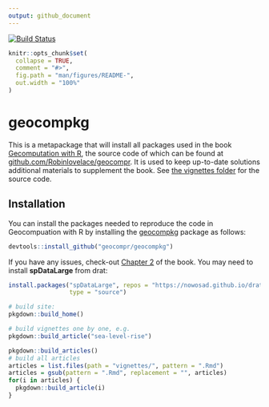 ```yaml
---
output: github_document
---
```


[![Build Status](https://travis-ci.org/geocompr/geocompkg.svg?branch=master)](https://travis-ci.org/geocompr/geocompkg)


<!-- README.md is generated from README.Rmd. Please edit that file -->

```r
knitr::opts_chunk$set(
  collapse = TRUE,
  comment = "#>",
  fig.path = "man/figures/README-",
  out.width = "100%"
)
```

# geocompkg

This is a metapackage that will install all packages used in the book 
[Gecomputation with R](https://geocompr.robinlovelace.net/), the source code of which can be found at [github.com/Robinlovelace/geocompr](https://github.com/Robinlovelace/geocompr).
It is used to keep up-to-date solutions additional materials to supplement the book.
See [the vignettes folder](https://github.com/geocompr/geocompkg/tree/master/vignettes) for the source code.

## Installation

You can install the packages needed to reproduce the code in Geocompuation with R by installing the [geocompkg](https://github.com/geocompr/geocompkg) package as follows:

```r
devtools::install_github("geocompr/geocompkg")
```

If you have any issues, check-out [Chapter 2](https://geocompr.robinlovelace.net/spatial-class.html) of the book.
You may need to install **spDataLarge** from drat:

```r
install.packages("spDataLarge", repos = "https://nowosad.github.io/drat/",
                 type = "source")
```


```r
# build site:
pkgdown::build_home()

# build vignettes one by one, e.g.
pkgdown::build_article("sea-level-rise")

pkgdown::build_articles()
# build all articles
articles = list.files(path = "vignettes/", pattern = ".Rmd")
articles = gsub(pattern = ".Rmd", replacement = "", articles)
for(i in articles) {
  pkgdown::build_article(i)
}
```

